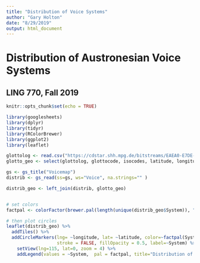 ```yaml
---
title: "Distribution of Voice Systems"
author: "Gary Holton"
date: "8/29/2019"
output: html_document
---
```



# Distribution of Austronesian Voice Systems

## LING 770, Fall 2019


```r
knitr::opts_chunk$set(echo = TRUE)

library(googlesheets)
library(dplyr)
library(tidyr)
library(RColorBrewer)
library(ggplot2)
library(leaflet)
```

```r
glottolog <- read.csv("https://cdstar.shh.mpg.de/bitstreams/EAEA0-E7DE-FA06-8817-0/languages_and_dialects_geo.csv", stringsAsFactors = F)
glotto_geo <- select(glottolog, glottocode, isocodes, latitude, longitude )

gs <- gs_title("Voicemap")
distrib <- gs_read(ss=gs, ws="Voice", na.strings="" )

distrib_geo <- left_join(distrib, glotto_geo)


# set colors
factpal <- colorFactor(brewer.pal(length(unique(distrib_geo$System)), "Set1"), distrib_geo$System )

# then plot circles
leaflet(distrib_geo) %>%
  addTiles() %>%
  addCircleMarkers(lng= ~longitude, lat= ~latitude, color=~factpal(System), radius = 15,
                   stroke = FALSE, fillOpacity = 0.5, label=~System) %>%
    setView(lng=115, lat=0, zoom = 4) %>%
    addLegend(values = ~System,  pal = factpal, title="Distribution of voice systems" )


```
